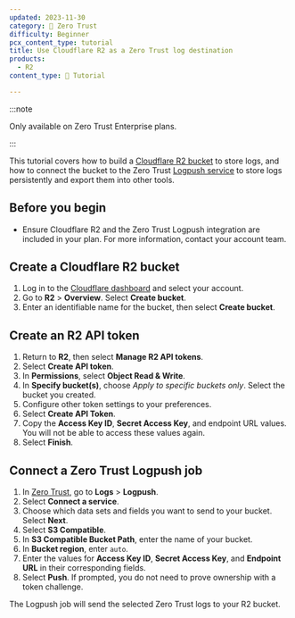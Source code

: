 ```yaml
---
updated: 2023-11-30
category: 🔐 Zero Trust
difficulty: Beginner
pcx_content_type: tutorial
title: Use Cloudflare R2 as a Zero Trust log destination
products:
  - R2
content_type: 📝 Tutorial

---
```


:::note


Only available on Zero Trust Enterprise plans.


:::

This tutorial covers how to build a [Cloudflare R2 bucket](/r2/buckets/) to store logs, and how to connect the bucket to the Zero Trust [Logpush service](/cloudflare-one/insights/logs/logpush/) to store logs persistently and export them into other tools.


## Before you begin


* Ensure Cloudflare R2 and the Zero Trust Logpush integration are included in your plan. For more information, contact your account team.


## Create a Cloudflare R2 bucket


1. Log in to the [Cloudflare dashboard](https://dash.cloudflare.com/) and select your account.
2. Go to **R2** > **Overview**. Select **Create bucket**.
3. Enter an identifiable name for the bucket, then select **Create bucket**.


## Create an R2 API token

1. Return to **R2**, then select **Manage R2 API tokens**.
2. Select **Create API token**.
3. In **Permissions**, select **Object Read & Write**.
4. In **Specify bucket(s)**, choose *Apply to specific buckets only*. Select the bucket you created.
5. Configure other token settings to your preferences.
6. Select **Create API Token**.
7. Copy the **Access Key ID**, **Secret Access Key**, and endpoint URL values. You will not be able to access these values again.
8. Select **Finish**.


## Connect a Zero Trust Logpush job


1. In [Zero Trust](https://one.dash.cloudflare.com/), go to **Logs** > **Logpush**.
2. Select **Connect a service**.
3. Choose which data sets and fields you want to send to your bucket. Select **Next**.
4. Select **S3 Compatible**.
5. In **S3 Compatible Bucket Path**, enter the name of your bucket.
6. In **Bucket region**, enter `auto`.
7. Enter the values for **Access Key ID**, **Secret Access Key**, and **Endpoint URL** in their corresponding fields.
8. Select **Push**. If prompted, you do not need to prove ownership with a token challenge.

The Logpush job will send the selected Zero Trust logs to your R2 bucket.



